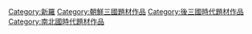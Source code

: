 [[Category:新羅|Category:新羅]]
[[Category:朝鮮三國題材作品|Category:朝鮮三國題材作品]]
[[Category:後三國時代題材作品|Category:後三國時代題材作品]]
[[Category:南北國時代題材作品|Category:南北國時代題材作品]]